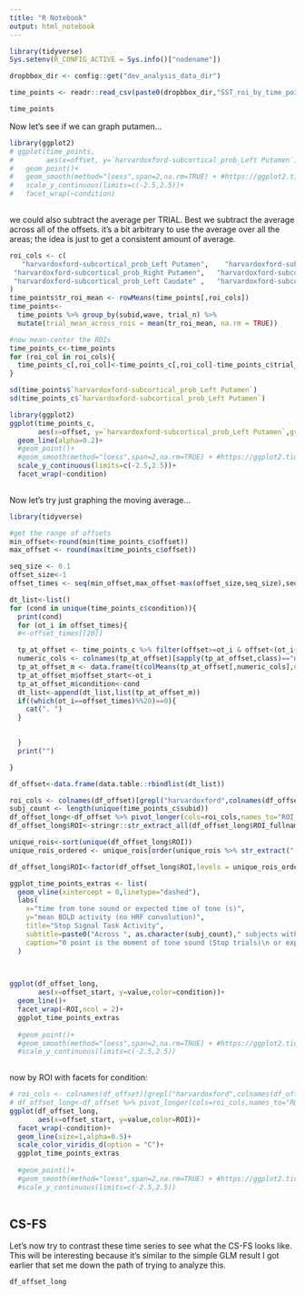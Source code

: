 ```yaml
---
title: "R Notebook"
output: html_notebook
---
```

```r
library(tidyverse)
Sys.setenv(R_CONFIG_ACTIVE = Sys.info()["nodename"])
```

```r
dropbbox_dir <- config::get("dev_analysis_data_dir")

```

```r
time_points <- readr::read_csv(paste0(dropbbox_dir,"SST_roi_by_time_point.csv"))
```

```r
time_points
```

Now let's see if we can graph putamen...
```r
library(ggplot2)
# ggplot(time_points,
#        aes(x=offset, y=`harvardoxford-subcortical_prob_Left Putamen`))+
#   geom_point()+
#   geom_smooth(method="loess",span=2,na.rm=TRUE) + #https://ggplot2.tidyverse.org/reference/geom_smooth.html
#   scale_y_continuous(limits=c(-2.5,2.5))+
#   facet_wrap(~condition)
  
```



we could also subtract the average per TRIAL. Best we subtract the average across all of the offsets. it's a bit arbitrary to use the average over all the areas; the idea is just to get a consistent amount of average.

```r
roi_cols <- c(
   "harvardoxford-subcortical_prob_Left Putamen",    "harvardoxford-subcortical_prob_Right Accumbens",
 "harvardoxford-subcortical_prob_Right Putamen",   "harvardoxford-subcortical_prob_Left Accumbens" ,
 "harvardoxford-subcortical_prob_Left Caudate" ,   "harvardoxford-subcortical_prob_Right Caudate"  
)
time_points$tr_roi_mean <- rowMeans(time_points[,roi_cols])
time_points<- 
  time_points %>% group_by(subid,wave, trial_n) %>%
  mutate(trial_mean_across_rois = mean(tr_roi_mean, na.rm = TRUE))

#now mean-center the ROIs
time_points_c<-time_points
for (roi_col in roi_cols){
  time_points_c[,roi_col]<-time_points_c[,roi_col]-time_points_c$trial_mean_across_rois
}
```

```r
sd(time_points$`harvardoxford-subcortical_prob_Left Putamen`)
sd(time_points_c$`harvardoxford-subcortical_prob_Left Putamen`)
```

```r
library(ggplot2)
ggplot(time_points_c,
       aes(x=offset, y=`harvardoxford-subcortical_prob_Left Putamen`,group=interaction(trial_n,subid,wave)))+
  geom_line(alpha=0.2)+
  #geom_point()+
  #geom_smooth(method="loess",span=2,na.rm=TRUE) + #https://ggplot2.tidyverse.org/reference/geom_smooth.html
  scale_y_continuous(limits=c(-2.5,2.5))+
  facet_wrap(~condition)
  
```

Now let's try just graphing the moving average...

```r
library(tidyverse)

#get the range of offsets
min_offset<-round(min(time_points_c$offset))
max_offset <- round(max(time_points_c$offset))

seq_size <- 0.1
offset_size<-1
offset_times <- seq(min_offset,max_offset-max(offset_size,seq_size),seq_size)

dt_list<-list()
for (cond in unique(time_points_c$condition)){
  print(cond)
  for (ot_i in offset_times){
  #<-offset_times[[20]]

  tp_at_offset <- time_points_c %>% filter(offset>=ot_i & offset<(ot_i+offset_size) & condition==cond)
  numeric_cols <- colnames(tp_at_offset)[sapply(tp_at_offset,class)=="numeric"]
  tp_at_offset_m <- data.frame(t(colMeans(tp_at_offset[,numeric_cols],na.rm=TRUE)))
  tp_at_offset_m$offset_start<-ot_i
  tp_at_offset_m$condition<-cond
  dt_list<-append(dt_list,list(tp_at_offset_m))
  if((which(ot_i==offset_times)%%20)==0){
    cat(". ")
  }
  

  }
  print("")

}

df_offset<-data.frame(data.table::rbindlist(dt_list))


```


```r


roi_cols <- colnames(df_offset)[grepl("harvardoxford",colnames(df_offset))]
subj_count <- length(unique(time_points_c$subid))
df_offset_long<-df_offset %>% pivot_longer(cols=roi_cols,names_to="ROI_fullname",values_to="value")
df_offset_long$ROI<-stringr::str_extract_all(df_offset_long$ROI_fullname,pattern = "(?<=harvardoxford\\.subcortical_prob_)(.*)") %>% sub("\\."," ",.)

unique_rois<-sort(unique(df_offset_long$ROI))
unique_rois_ordered <- unique_rois[order(unique_rois %>% str_extract("(?<=.{3,5}\\s)(.*)"))]

df_offset_long$ROI<-factor(df_offset_long$ROI,levels = unique_rois_ordered, ordered=TRUE)

ggplot_time_points_extras <- list(
  geom_vline(xintercept = 0,linetype="dashed"),
  labs(
    x="time from tone sound or expected time of tone (s)",
    y="mean BOLD activity (no HRF convolution)",
    title="Stop Signal Task Activity",
    subtitle=paste0("Across ", as.character(subj_count)," subjects with 255 trials each"),
    caption="0 point is the moment of tone sound (Stop trials)\n or expected tone sound based on prior trial (Go trials)\n HRF convolution not applied\n1 s moving averages")
  )


  
ggplot(df_offset_long,
       aes(x=offset_start, y=value,color=condition))+
  geom_line()+
  facet_wrap(~ROI,ncol = 2)+
  ggplot_time_points_extras
  
  #geom_point()+
  #geom_smooth(method="loess",span=2,na.rm=TRUE) + #https://ggplot2.tidyverse.org/reference/geom_smooth.html
  #scale_y_continuous(limits=c(-2.5,2.5))
  

```

now by ROI with facets for condition:

```r
# roi_cols <- colnames(df_offset)[grepl("harvardoxford",colnames(df_offset))]
# df_offset_long<-df_offset %>% pivot_longer(cols=roi_cols,names_to="ROI",values_to="value")
ggplot(df_offset_long,
       aes(x=offset_start, y=value,color=ROI))+
  facet_wrap(~condition)+
  geom_line(size=1,alpha=0.5)+
  scale_color_viridis_d(option = "C")+
  ggplot_time_points_extras
  
  #geom_point()+
  #geom_smooth(method="loess",span=2,na.rm=TRUE) + #https://ggplot2.tidyverse.org/reference/geom_smooth.html
  #scale_y_continuous(limits=c(-2.5,2.5))
  

```
## CS-FS

Let's now try to contrast these time series to see what the CS-FS looks like. This will be interesting because it's similar to the simple GLM result I got earlier that set me down the path of trying to analyze this.

```r
df_offset_long
```


